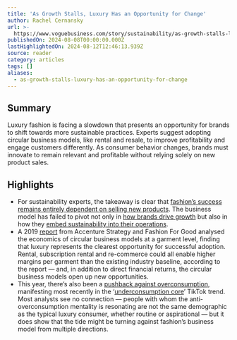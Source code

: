 ```yaml
---
title: 'As Growth Stalls, Luxury Has an Opportunity for Change'
author: Rachel Cernansky
url: >-
  https://www.voguebusiness.com/story/sustainability/as-growth-stalls-luxury-has-an-opportunity-for-change?uID=58ba29f6592c24ef0bdefa76114a43982a806c17a289ed758a3b0794fe834435&utm_campaign=VB_NEWS_MEMBER_SustainabilityEdit_4_080824&utm_source=newsletter&utm_brand=vb&utm_mailing=VB_NEWS_MEMBER_SustainabilityEdit_4_080824&utm_medium=email&utm_term=VB_PaidSustainability
publishedOn: 2024-08-08T00:00:00.000Z
lastHighlightedOn: 2024-08-12T12:46:13.939Z
source: reader
category: articles
tags: []
aliases:
  - as-growth-stalls-luxury-has-an-opportunity-for-change
---
```

## Summary

Luxury fashion is facing a slowdown that presents an opportunity for brands to shift towards more sustainable practices. Experts suggest adopting circular business models, like rental and resale, to improve profitability and engage customers differently. As consumer behavior changes, brands must innovate to remain relevant and profitable without relying solely on new product sales.

## Highlights
- For sustainability experts, the takeaway is clear that [fashion’s success remains entirely dependent on selling new products](https://www.voguebusiness.com/sustainability/fashions-post-growth-future-covid-19). The business model has failed to pivot not only in [how brands drive growth](https://www.voguebusiness.com/sustainability/degrowth-the-future-that-fashion-has-been-looking-for) but also in how they [embed sustainability into their operations](https://link.springer.com/chapter/10.1007/978-3-031-56653-0_3).
- A 2019 [report](https://fashionforgood.com/wp-content/uploads/2019/05/The-Future-of-Circular-Fashion-Report-Fashion-for-Good.pdf) from Accenture Strategy and Fashion For Good analysed the economics of circular business models at a garment level, finding that luxury represents the clearest opportunity for successful adoption. Rental, subscription rental and re-commerce could all enable higher margins per garment than the existing industry baseline, according to the report — and, in addition to direct financial returns, the circular business models open up new opportunities.
- This year, there’s also been a [pushback against overconsumption](https://www.voguebusiness.com/story/sustainability/tiktoks-anti-overconsumption-movement-rule-of-5-wake-up-call-for-brands), manifesting most recently in the ‘[underconsumption core](https://www.voguebusiness.com/story/sustainability/want-to-be-more-sustainable-develop-a-better-sense-of-style)’ TikTok trend. Most analysts see no connection — people with whom the anti-overconsumption mentality is resonating are not the same demographic as the typical luxury consumer, whether routine or aspirational — but it does show that the tide might be turning against fashion’s business model from multiple directions.
